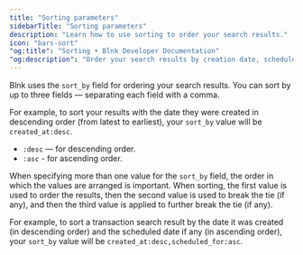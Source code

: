 ```yaml
---
title: "Sorting parameters"
sidebarTitle: "Sorting parameters"
description: "Learn how to use sorting to order your search results."
icon: "bars-sort"
"og:title": "Sorting • Blnk Developer Documentation" 
"og:description": "Order your search results by creation date, scheduled date, or combine for multi-step sorting."
---
```



Blnk uses the `sort_by` field for ordering your search results. You can sort by up to three fields — separating each field with a comma.

For example, to sort your results with the date they were created in descending order (from latest to earliest), your `sort_by` value will be `created_at:desc`.

- `:desc` — for descending order.
- `:asc` - for ascending order.

When specifying more than one value for the `sort_by` field, the order in which the values are arranged is important. When sorting, the first value is used to order the results, then the second value is used to break the tie (if any), and then the third value is applied to further break the tie (if any). 

For example, to sort a transaction search result by the date it was created (in descending order) and the scheduled date if any (in ascending order), your `sort_by` value will be `created_at:desc,scheduled_for:asc`.

<NeedHelp />